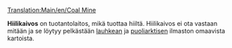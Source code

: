 [[Translation:Main/en/Coal Mine]]{{en/-}}
{{Template:Industries
|image=Coalmine.png
|name=Hiilikaivos
|climates=[[Main/en/lauhkea]], [[Main/en/puoliarktinen]]
|accepts=Ei mitään
|produces=[[Main/en/Hiili]]
}}

'''Hiilikaivos''' on tuotantolaitos, mikä tuottaa hiiltä. Hiilikaivos ei ota vastaan mitään ja se löytyy pelkästään [[Main/fi/lauhkea ilmasto|lauhkean]] ja [[Main/fi/puoliarktinen ilmasto|puoliarktisen]] ilmaston omaavista kartoista.